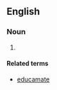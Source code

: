 ==English==

===Noun===
{{en-noun|-}}

# {{label|en|chiefly|humorous}} {{form of|Mistaken form|education|lang=en}}

====Related terms====
* [[educamate]]